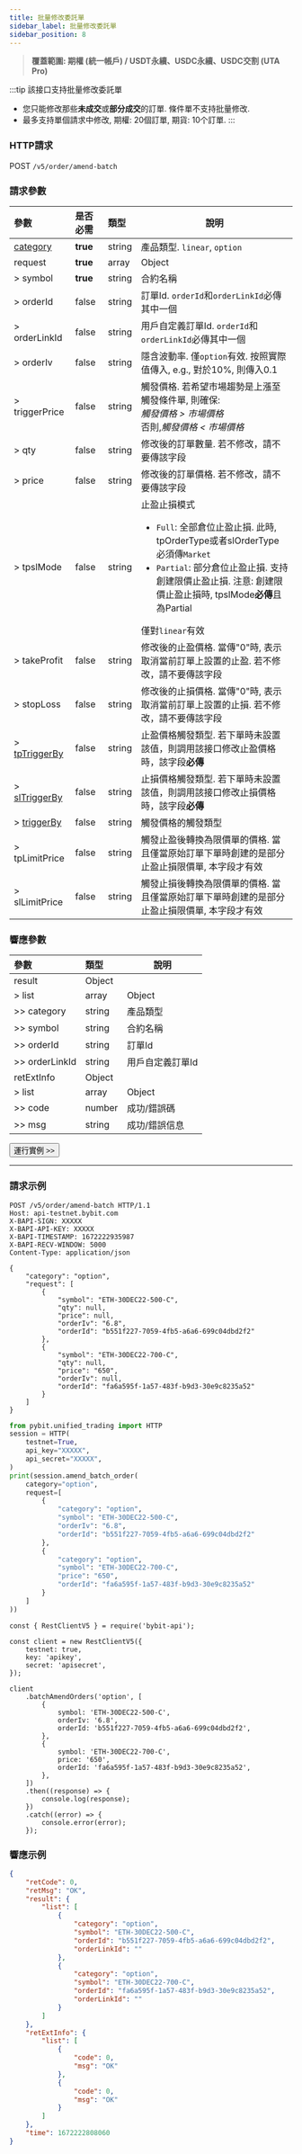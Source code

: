 ```yaml
---
title: 批量修改委託單
sidebar_label: 批量修改委託單
sidebar_position: 8
---
```

> **覆蓋範圍: 期權 (統一帳戶) / USDT永續、USDC永續、USDC交割 (UTA Pro)**

:::tip
該接口支持批量修改委託單
- 您只能修改那些**未成交**或**部分成交**的訂單. 條件單不支持批量修改.
- 最多支持單個請求中修改, 期權: 20個訂單, 期貨: 10个訂單.
:::

### HTTP請求
POST `/v5/order/amend-batch`

### 請求參數
| 參數 | 是否必需 | 類型 | 說明|
|:----- |:-------|:-----|------ |
|[category](../enum#category) |**true** |string |產品類型. `linear`, `option` |
|request |**true** |array |Object |
|> symbol |**true** |string |合約名稱|
|> orderId |false |string |訂單Id. `orderId`和`orderLinkId`必傳其中一個|
|> orderLinkId |false |string |用戶自定義訂單Id. `orderId`和`orderLinkId`必傳其中一個 |
|> orderIv |false |string |隱含波動率. 僅`option`有效. 按照實際值傳入, e.g., 對於10%, 則傳入0.1 |
|> triggerPrice |false |string |觸發價格. 若希望市場趨勢是上漲至觸發條件單, 則確保:<br/> _觸發價格 > 市場價格_<br/>否則,_觸發價格 < 市場價格_|
|> qty |false |string |修改後的訂單數量. 若不修改，請不要傳該字段|
|> price |false |string |修改後的訂單價格. 若不修改，請不要傳該字段|
|> tpslMode |false |string |止盈止損模式 <ul><li>`Full`: 全部倉位止盈止損.  此時, tpOrderType或者slOrderType必須傳`Market`</li><li>`Partial`: 部分倉位止盈止損. 支持創建限價止盈止損. 注意: 創建限價止盈止損時, tpslMode**必傳**且為Partial</li></ul>僅對`linear`有效|
|> takeProfit |false |string |修改後的止盈價格. 當傳"0"時, 表示取消當前訂單上設置的止盈. 若不修改，請不要傳該字段|
|> stopLoss |false |string |修改後的止損價格. 當傳"0"時, 表示取消當前訂單上設置的止損. 若不修改，請不要傳該字段|
|> [tpTriggerBy](../enum#triggerby) |false |string |止盈價格觸發類型. 若下單時未設置該值，則調用該接口修改止盈價格時，該字段**必傳**|
|> [slTriggerBy](../enum#triggerby) |false |string |止損價格觸發類型. 若下單時未設置該值，則調用該接口修改止損價格時，該字段**必傳**|
|> [triggerBy](../enum#triggerby) |false |string |觸發價格的觸發類型|
|> tpLimitPrice |false |string |觸發止盈後轉換為限價單的價格. 當且僅當原始訂單下單時創建的是部分止盈止損限價單, 本字段才有效|
|> slLimitPrice |false |string |觸發止損後轉換為限價單的價格. 當且僅當原始訂單下單時創建的是部分止盈止損限價單, 本字段才有效|

### 響應參數
| 參數 | 類型 | 說明|
|:----- |:-----|----- |
|result |Object | |
|> list |array |Object |
|>> category |string |產品類型 |
|>> symbol |string |合約名稱 |
|>> orderId |string |訂單Id |
|>> orderLinkId |string |用戶自定義訂單Id |
|retExtInfo |Object | |
|> list |array |Object |
|>> code |number |成功/錯誤碼 |
|>> msg |string |成功/錯誤信息 |

<a href="/api-explorer/v5/trade/batch-amend"><Button>運行實例 >></Button></a>

---

### 請求示例

<Tabs groupId="programming-languages">
<TabItem value="http" label="HTTP">

```http
POST /v5/order/amend-batch HTTP/1.1
Host: api-testnet.bybit.com
X-BAPI-SIGN: XXXXX
X-BAPI-API-KEY: XXXXX
X-BAPI-TIMESTAMP: 1672222935987
X-BAPI-RECV-WINDOW: 5000
Content-Type: application/json

{
    "category": "option",
    "request": [
        {
            "symbol": "ETH-30DEC22-500-C",
            "qty": null,
            "price": null,
            "orderIv": "6.8",
            "orderId": "b551f227-7059-4fb5-a6a6-699c04dbd2f2"
        },
        {
            "symbol": "ETH-30DEC22-700-C",
            "qty": null,
            "price": "650",
            "orderIv": null,
            "orderId": "fa6a595f-1a57-483f-b9d3-30e9c8235a52"
        }
    ]
}
```

</TabItem>
<TabItem value="python" label="Python">

```python
from pybit.unified_trading import HTTP
session = HTTP(
    testnet=True,
    api_key="XXXXX",
    api_secret="XXXXX",
)
print(session.amend_batch_order(
    category="option",
    request=[
        {
            "category": "option",
            "symbol": "ETH-30DEC22-500-C",
            "orderIv": "6.8",
            "orderId": "b551f227-7059-4fb5-a6a6-699c04dbd2f2"
        },
        {
            "category": "option",
            "symbol": "ETH-30DEC22-700-C",
            "price": "650",
            "orderId": "fa6a595f-1a57-483f-b9d3-30e9c8235a52"
        }
    ]
))
```

</TabItem>
<TabItem value="Node" label="Node.js">

```n4js
const { RestClientV5 } = require('bybit-api');

const client = new RestClientV5({
    testnet: true,
    key: 'apikey',
    secret: 'apisecret',
});

client
    .batchAmendOrders('option', [
        {
            symbol: 'ETH-30DEC22-500-C',
            orderIv: '6.8',
            orderId: 'b551f227-7059-4fb5-a6a6-699c04dbd2f2',
        },
        {
            symbol: 'ETH-30DEC22-700-C',
            price: '650',
            orderId: 'fa6a595f-1a57-483f-b9d3-30e9c8235a52',
        },
    ])
    .then((response) => {
        console.log(response);
    })
    .catch((error) => {
        console.error(error);
    });
```

</TabItem>
</Tabs>

### 響應示例

```json
{
    "retCode": 0,
    "retMsg": "OK",
    "result": {
        "list": [
            {
                "category": "option",
                "symbol": "ETH-30DEC22-500-C",
                "orderId": "b551f227-7059-4fb5-a6a6-699c04dbd2f2",
                "orderLinkId": ""
            },
            {
                "category": "option",
                "symbol": "ETH-30DEC22-700-C",
                "orderId": "fa6a595f-1a57-483f-b9d3-30e9c8235a52",
                "orderLinkId": ""
            }
        ]
    },
    "retExtInfo": {
        "list": [
            {
                "code": 0,
                "msg": "OK"
            },
            {
                "code": 0,
                "msg": "OK"
            }
        ]
    },
    "time": 1672222808060
}
```
